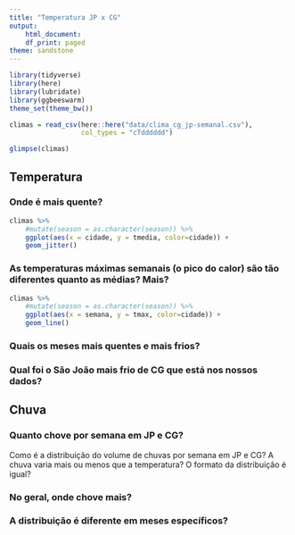 ```yaml
---
title: "Temperatura JP x CG"
output:
    html_document:
    df_print: paged
theme: sandstone
---
```


```r
library(tidyverse)
library(here)
library(lubridate)
library(ggbeeswarm)
theme_set(theme_bw())
```

```r
climas = read_csv(here::here("data/clima_cg_jp-semanal.csv"), 
                  col_types = "cTdddddd")

glimpse(climas)
```

## Temperatura

### Onde é mais quente?
```R
climas %>% 
    #mutate(season = as.character(season)) %>% 
    ggplot(aes(x = cidade, y = tmedia, color=cidade)) +
    geom_jitter()


```



### As temperaturas máximas semanais (o pico do calor) são tão diferentes quanto as médias? Mais?  

```R
climas %>% 
    #mutate(season = as.character(season)) %>% 
    ggplot(aes(x = semana, y = tmax, color=cidade)) +
    geom_line()


```


### Quais os meses mais quentes e mais frios? 


### Qual foi o São João  mais frio de CG que está nos nossos dados?



## Chuva

### Quanto chove por semana em JP e CG?

Como é a distribuição do volume de chuvas por semana em JP e CG? A chuva varia mais ou menos que a temperatura? O formato da distribuição é igual? 

### No geral, onde chove mais?

### A distribuição é diferente em meses específicos? 

